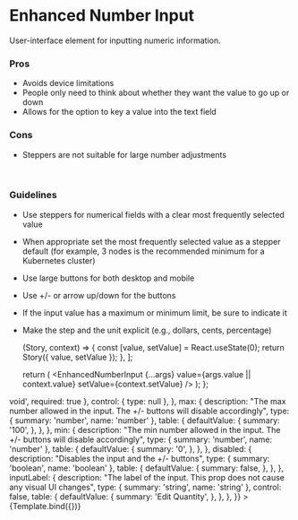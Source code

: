 
<Meta
  title="UI Elements/Enhanced Number Input"
  component={EnhancedNumberInput}
/>

# Enhanced Number Input

User-interface element for inputting numeric information.

### Pros
- Avoids device limitations
- People only need to think about whether they want the value to go up or down
- Allows for the option to key a value into the text field
### Cons
- Steppers are not suitable for large number adjustments

<br />

### Guidelines
- Use steppers for numerical fields with a clear most frequently selected value
- When appropriate set the most frequently selected value as a stepper default (for example, 3 nodes is the recommended minimum for a Kubernetes cluster)
- Use large buttons for both desktop and mobile
- Use +/- or arrow up/down for  the buttons 
- If the input value has a maximum or minimum limit, be sure to indicate it
- Make the step and the unit explicit  (e.g., dollars, cents, percentage)

   (Story, context) => {
     const [value, setValue] = React.useState(0);
     return Story({ value, setValue });
   },
 ];

  return (
    <Paper>
      <EnhancedNumberInput
        {...args}
        value={args.value || context.value}
        setValue={context.setValue}
      />
    </Paper>
  );
};

<Canvas>
  <Story
    name="Enhanced Number Input"
    decorators={decorators}
    args={{
      value: 0,
      setValue: undefined,
      max: undefined,
      min: undefined,
      disabled: undefined,
      inputLabel: undefined,
    }}
    argTypes={{
      value: {
        description: "Allows you to control the numeric value of the input from outside the component",
        type: { summary: 'number', name: 'number', required: true },
      },
      setValue: {
        description: "The function to update the numeric value",
        type: { summary: '(value: number) => void', required: true },
        control: { type: null },
      },
      max: {
        description: "The max number allowed in the input. The +/- buttons will disable accordingly",
        type: { summary: 'number', name: 'number' },
        table: {
          defaultValue: {
            summary: '100',
          },
        },
      },
      min: {
        description: "The min number allowed in the input. The +/- buttons will disable accordingly",
        type: { summary: 'number', name: 'number' },
        table: {
          defaultValue: {
            summary: '0',
          },
        },
      },
      disabled: {
        description: "Disables the input and the +/- buttons",
        type: { summary: 'boolean', name: 'boolean' },
        table: {
          defaultValue: {
            summary: false,
          },
        },
      },
      inputLabel: {
        description: "The label of the input. This prop does not cause any visual UI changes",
        type: { summary: 'string', name: 'string' },
        control: false,
        table: {
          defaultValue: {
            summary: 'Edit Quantity',
          },
        },
      },
    }}
  >
    {Template.bind({})}
  </Story>
</Canvas>

<ArgsTable story="Enhanced Number Input" />